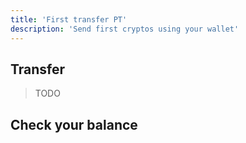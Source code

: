 ---
title: 'First transfer PT'
description: 'Send first cryptos using your wallet'
---

## Transfer

> TODO

## Check your balance

<AcademyWallet />
